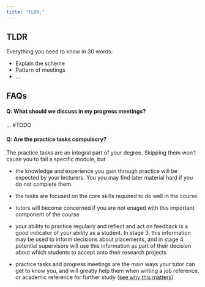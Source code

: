 ```yaml
---
title: "TLDR;"
---
```





:::{.tldr}

## TLDR

Everything you need to know in 30 words:

- Explain the scheme
- Pattern of meetings
- ...



:::



## FAQs



#### Q: What should we discuss in my progress meetings?

... #TODO


#### Q: Are the practice tasks compulsory?

The practice tasks are an integral part of your degree. Skipping them won't cause you to fail a specific module, but

-   the knowledge and experience you gain through practice will be expected by your lecturers. You you may find later material hard if you do not complete them.

-   the tasks are focused on the core skills required to do well in the course.

-   tutors will become concerned if you are not enaged with this important component of the course

-   your ability to practice regularly and reflect and act on feedback is a good indicator of your ability as a student. In stage 3, this information may be used to inform decisions about placements, and in stage 4 potential supervisors will use this information as part of their decision about which students to accept onto their research projects

-   practice tasks and progress meetings are the main ways your tutor can get to know you, and will greatly help them when writing a job reference, or academic reference for further study ([see why this matters](how-we-write-references.html))
